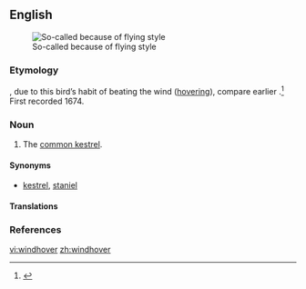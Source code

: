 ==English==
[[File:Common-Kestrel-2.jpg|thumb|So-called because of flying style]]
===Etymology===
{{compound|wind|hover}}, due to this bird’s habit of beating the wind ([[hover]]ing), compare earlier {{term|windfucker|lang=en}}.<ref>{{R:Online Etymology Dictionary}}</ref> First recorded 1674.

===Noun===
{{en-noun}}

# {{UK}} The [[common kestrel]].

====Synonyms====
* {{sense|common kestrel}} [[kestrel]], [[staniel]]

====Translations====
{{trans-see|common kestrel}}

===References===
<references/>

[[vi:windhover]]
[[zh:windhover]]